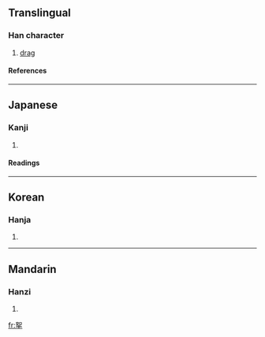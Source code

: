 ==Translingual==
===Han character===
{{Han char|rn=64|rad=手|as=06|sn=10|four=4650<sub>2</sub>|canj=女口手 (VRQ)}}
# [[drag]]
====References====
{{Han ref|kx=0430.160|dkj=12054|dj=0780.090|hdz=31865.010|uh=6310|ud=25360|bh=D1B2|bd=53682}}
----
==Japanese==
===Kanji===
{{ja-kanji|grade=|rs=手06}}
# {{defn|Japanese}} 
====Readings====
{{ja-readings|on=[[だ]] (da), [[じょ]] (jo)|kun=[[ひく]] (hiku)}}
----
==Korean==
===Hanja===
{{ko-hanja|hangeul=[[나]], [[녀]]>여|eumhun=|rv=na, nyeo>yeo|mr=na, nyŏ>yŏ|y=na, nye>ye}}
# {{defn|Korean}}
----
==Mandarin==
===Hanzi===
{{cmn-hanzi|pin=[[rú]] ([[ru2]])|wg=ju<sup>2</sup>}}
# {{defn|Mandarin}}

[[fr:挐]]